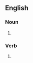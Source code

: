 ==English==

===Noun===
{{head|en|noun plural form}}

# {{plural of|scoot|lang=en}}

===Verb===
{{head|en|verb form}}

# {{en-third-person singular of|scoot}}